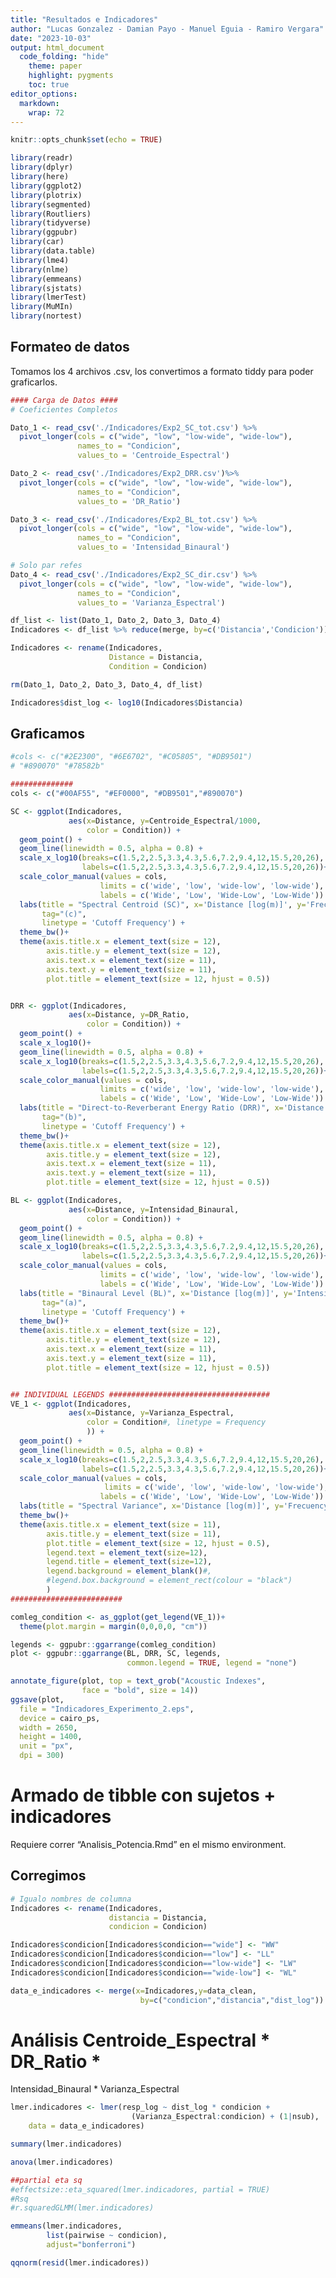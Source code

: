 ```yaml
---
title: "Resultados e Indicadores"
author: "Lucas Gonzalez - Damian Payo - Manuel Eguia - Ramiro Vergara"
date: "2023-10-03"
output: html_document
  code_folding: "hide"
    theme: paper
    highlight: pygments
    toc: true
editor_options: 
  markdown: 
    wrap: 72
---
```


```r
knitr::opts_chunk$set(echo = TRUE)

library(readr)
library(dplyr)
library(here)
library(ggplot2)
library(plotrix)
library(segmented)
library(Routliers)
library(tidyverse)
library(ggpubr)
library(car)
library(data.table)
library(lme4)
library(nlme)
library(emmeans)
library(sjstats)
library(lmerTest)
library(MuMIn)
library(nortest)
```

## Formateo de datos

Tomamos los 4 archivos .csv, los convertimos a formato tiddy para poder graficarlos.

```r

#### Carga de Datos ####
# Coeficientes Completos

Dato_1 <- read_csv('./Indicadores/Exp2_SC_tot.csv') %>%
  pivot_longer(cols = c("wide", "low", "low-wide", "wide-low"),
               names_to = "Condicion",
               values_to = 'Centroide_Espectral')

Dato_2 <- read_csv('./Indicadores/Exp2_DRR.csv')%>% 
  pivot_longer(cols = c("wide", "low", "low-wide", "wide-low"),
               names_to = "Condicion",
               values_to = 'DR_Ratio')

Dato_3 <- read_csv('./Indicadores/Exp2_BL_tot.csv') %>% 
  pivot_longer(cols = c("wide", "low", "low-wide", "wide-low"),
               names_to = "Condicion",
               values_to = 'Intensidad_Binaural')

# Solo par refes
Dato_4 <- read_csv('./Indicadores/Exp2_SC_dir.csv') %>% 
  pivot_longer(cols = c("wide", "low", "low-wide", "wide-low"),
               names_to = "Condicion",
               values_to = 'Varianza_Espectral')

df_list <- list(Dato_1, Dato_2, Dato_3, Dato_4)
Indicadores <- df_list %>% reduce(merge, by=c('Distancia','Condicion'))

Indicadores <- rename(Indicadores,
                      Distance = Distancia,
                      Condition = Condicion)

rm(Dato_1, Dato_2, Dato_3, Dato_4, df_list)

```


```r
Indicadores$dist_log <- log10(Indicadores$Distancia) 

```

## Graficamos


```r

#cols <- c("#2E2300", "#6E6702", "#C05805", "#DB9501")
# "#890070" "#78582b"

##############
cols <- c("#00AF55", "#EF0000", "#DB9501","#890070")

SC <- ggplot(Indicadores,
             aes(x=Distance, y=Centroide_Espectral/1000,
                 color = Condition)) +
  geom_point() +
  geom_line(linewidth = 0.5, alpha = 0.8) +
  scale_x_log10(breaks=c(1.5,2,2.5,3.3,4.3,5.6,7.2,9.4,12,15.5,20,26),
                labels=c(1.5,2,2.5,3.3,4.3,5.6,7.2,9.4,12,15.5,20,26))+
  scale_color_manual(values = cols,
                    limits = c('wide', 'low', 'wide-low', 'low-wide'),
                    labels = c('Wide', 'Low', 'Wide-Low', 'Low-Wide')) +
  labs(title = "Spectral Centroid (SC)", x='Distance [log(m)]', y='Frecuency (kHz)',
       tag="(c)",
       linetype = 'Cutoff Frequency') +
  theme_bw()+
  theme(axis.title.x = element_text(size = 12), 
        axis.title.y = element_text(size = 12), 
        axis.text.x = element_text(size = 11),
        axis.text.y = element_text(size = 11),
        plot.title = element_text(size = 12, hjust = 0.5))


DRR <- ggplot(Indicadores,
             aes(x=Distance, y=DR_Ratio,
                 color = Condition)) +
  geom_point() +
  scale_x_log10()+
  geom_line(linewidth = 0.5, alpha = 0.8) +
  scale_x_log10(breaks=c(1.5,2,2.5,3.3,4.3,5.6,7.2,9.4,12,15.5,20,26),
                labels=c(1.5,2,2.5,3.3,4.3,5.6,7.2,9.4,12,15.5,20,26))+
  scale_color_manual(values = cols,
                    limits = c('wide', 'low', 'wide-low', 'low-wide'),
                    labels = c('Wide', 'Low', 'Wide-Low', 'Low-Wide')) +
  labs(title = "Direct-to-Reverberant Energy Ratio (DRR)", x='Distance [log(m)]', y='Intensity (dB)',
       tag="(b)",
       linetype = 'Cutoff Frequency') +
  theme_bw()+
  theme(axis.title.x = element_text(size = 12),
        axis.title.y = element_text(size = 12),
        axis.text.x = element_text(size = 11),
        axis.text.y = element_text(size = 11),
        plot.title = element_text(size = 12, hjust = 0.5))

BL <- ggplot(Indicadores,
             aes(x=Distance, y=Intensidad_Binaural,
                 color = Condition)) +
  geom_point() +
  geom_line(linewidth = 0.5, alpha = 0.8) +
  scale_x_log10(breaks=c(1.5,2,2.5,3.3,4.3,5.6,7.2,9.4,12,15.5,20,26),
                labels=c(1.5,2,2.5,3.3,4.3,5.6,7.2,9.4,12,15.5,20,26))+
  scale_color_manual(values = cols,
                    limits = c('wide', 'low', 'wide-low', 'low-wide'),
                    labels = c('Wide', 'Low', 'Wide-Low', 'Low-Wide')) +
  labs(title = "Binaural Level (BL)", x='Distance [log(m)]', y='Intensity (dBFS)',
       tag="(a)",
       linetype = 'Cutoff Frequency') +
  theme_bw()+
  theme(axis.title.x = element_text(size = 12),
        axis.title.y = element_text(size = 12),
        axis.text.x = element_text(size = 11),
        axis.text.y = element_text(size = 11),
        plot.title = element_text(size = 12, hjust = 0.5))


## INDIVIDUAL LEGENDS ####################################
VE_1 <- ggplot(Indicadores,
             aes(x=Distance, y=Varianza_Espectral,
                 color = Condition#, linetype = Frequency
                 )) +
  geom_point() +
  geom_line(linewidth = 0.5, alpha = 0.8) +
  scale_x_log10(breaks=c(1.5,2,2.5,3.3,4.3,5.6,7.2,9.4,12,15.5,20,26),
                labels=c(1.5,2,2.5,3.3,4.3,5.6,7.2,9.4,12,15.5,20,26))+
  scale_color_manual(values = cols,
                     limits = c('wide', 'low', 'wide-low', 'low-wide'),
                    labels = c('Wide', 'Low', 'Wide-Low', 'Low-Wide')) +
  labs(title = "Spectral Variance", x='Distance [log(m)]', y='Frecuency (Hz)') +
  theme_bw()+
  theme(axis.title.x = element_text(size = 11),
        axis.title.y = element_text(size = 11),
        plot.title = element_text(size = 12, hjust = 0.5),
        legend.text = element_text(size=12),
        legend.title = element_text(size=12),
        legend.background = element_blank()#,
        #legend.box.background = element_rect(colour = "black")
        )
#########################

comleg_condition <- as_ggplot(get_legend(VE_1))+
  theme(plot.margin = margin(0,0,0,0, "cm"))

legends <- ggpubr::ggarrange(comleg_condition)
plot <- ggpubr::ggarrange(BL, DRR, SC, legends,
                          common.legend = TRUE, legend = "none")

annotate_figure(plot, top = text_grob("Acoustic Indexes", 
                face = "bold", size = 14))
ggsave(plot,
  file = "Indicadores_Experimento_2.eps",
  device = cairo_ps,
  width = 2650,
  height = 1400,
  unit = "px",
  dpi = 300)
```


# Armado de tibble con sujetos + indicadores

Requiere correr "Analisis_Potencia.Rmd" en el mismo environment.

## Corregimos
```r
# Igualo nombres de columna
Indicadores <- rename(Indicadores,
                      distancia = Distancia,
                      condicion = Condicion)

Indicadores$condicion[Indicadores$condicion=="wide"] <- "WW"
Indicadores$condicion[Indicadores$condicion=="low"] <- "LL"
Indicadores$condicion[Indicadores$condicion=="low-wide"] <- "LW"
Indicadores$condicion[Indicadores$condicion=="wide-low"] <- "WL"

data_e_indicadores <- merge(x=Indicadores,y=data_clean,
                             by=c("condicion","distancia","dist_log"))
```

# Análisis Centroide_Espectral * DR_Ratio *
  Intensidad_Binaural * Varianza_Espectral

```r
lmer.indicadores <- lmer(resp_log ~ dist_log * condicion + 
                           (Varianza_Espectral:condicion) + (1|nsub),
    data = data_e_indicadores)

summary(lmer.indicadores)

anova(lmer.indicadores)
```
```r
##partial eta sq
#effectsize::eta_squared(lmer.indicadores, partial = TRUE)
#Rsq
#r.squaredGLMM(lmer.indicadores)  

emmeans(lmer.indicadores, 
        list(pairwise ~ condicion),
        adjust="bonferroni")

qqnorm(resid(lmer.indicadores))
```